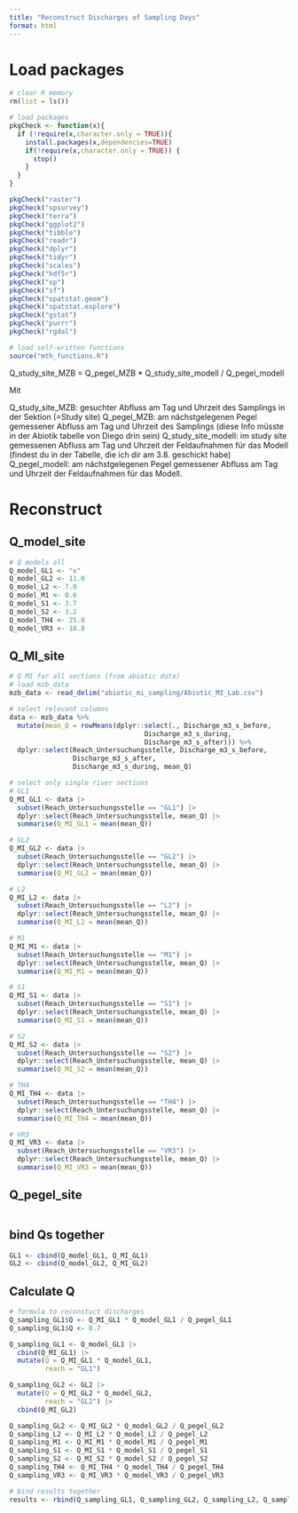 ```yaml
---
title: "Reconstruct Discharges of Sampling Days"
format: html
---
```


# Load packages
```r
# clear R memory 
rm(list = ls())

# load packages 
pkgCheck <- function(x){ 
  if (!require(x,character.only = TRUE)){
    install.packages(x,dependencies=TRUE)
    if(!require(x,character.only = TRUE)) {
      stop()
    }
  }
}

pkgCheck("raster")
pkgCheck("spsurvey")
pkgCheck("terra")
pkgCheck("ggplot2")
pkgCheck("tibble")
pkgCheck("readr")
pkgCheck("dplyr")
pkgCheck("tidyr")
pkgCheck("scales")
pkgCheck("hdf5r")
pkgCheck("sp")
pkgCheck("sf")
pkgCheck("spatstat.geom")
pkgCheck("spatstat.explore")
pkgCheck("gstat")
pkgCheck("purrr")
pkgCheck("rgdal")

# load self-written functions 
source("mth_functions.R")
```

Q_study_site_MZB = Q_pegel_MZB * Q_study_site_modell / Q_pegel_modell

Mit

Q_study_site_MZB: gesuchter Abfluss am Tag und Uhrzeit des Samplings in der Sektion (=Study site)
Q_pegel_MZB: am nächstgelegenen Pegel gemessener Abfluss am Tag und Uhrzeit des Samplings (diese Info müsste in der Abiotik tabelle von Diego drin sein)
Q_study_site_modell: im study site gemessenen Abfluss am Tag und Uhrzeit der Feldaufnahmen für das Modell (findest du in der Tabelle, die ich dir am 3.8. geschickt habe)
Q_pegel_modell: am nächstgelegenen Pegel gemessener Abfluss am Tag und Uhrzeit der Feldaufnahmen für das Modell. 

# Reconstruct 
## Q_model_site
```r
# Q models all 
Q_model_GL1 <- "x"
Q_model_GL2 <- 11.0
Q_model_L2 <- 7.0
Q_model_M1 <- 0.6
Q_model_S1 <- 3.7
Q_model_S2 <- 3.2
Q_model_TH4 <- 25.0
Q_model_VR3 <- 18.8
```

## Q_MI_site
```r
# Q MI for all sections (from abiotic data)
# load mzb_data 
mzb_data <- read_delim("abiotic_mi_sampling/Abiotic_MI_Lab.csv")

# select relevant columns 
data <- mzb_data %>%
  mutate(mean_Q = rowMeans(dplyr::select(., Discharge_m3_s_before,
                                  Discharge_m3_s_during,
                                  Discharge_m3_s_after))) %>%
  dplyr::select(Reach_Untersuchungsstelle, Discharge_m3_s_before,
                Discharge_m3_s_after,
                Discharge_m3_s_during, mean_Q)

# select only single river sections 
# GL1
Q_MI_GL1 <- data |>
  subset(Reach_Untersuchungsstelle == "GL1") |>
  dplyr::select(Reach_Untersuchungsstelle, mean_Q) |>
  summarise(Q_MI_GL1 = mean(mean_Q))

# GL2
Q_MI_GL2 <- data |>
  subset(Reach_Untersuchungsstelle == "GL2") |>
  dplyr::select(Reach_Untersuchungsstelle, mean_Q) |>
  summarise(Q_MI_GL2 = mean(mean_Q))

# L2
Q_MI_L2 <- data |>
  subset(Reach_Untersuchungsstelle == "L2") |>
  dplyr::select(Reach_Untersuchungsstelle, mean_Q) |>
  summarise(Q_MI_L2 = mean(mean_Q))

# M1
Q_MI_M1 <- data |>
  subset(Reach_Untersuchungsstelle == "M1") |>
  dplyr::select(Reach_Untersuchungsstelle, mean_Q) |>
  summarise(Q_MI_M1 = mean(mean_Q))

# S1
Q_MI_S1 <- data |>
  subset(Reach_Untersuchungsstelle == "S1") |>
  dplyr::select(Reach_Untersuchungsstelle, mean_Q) |>
  summarise(Q_MI_S1 = mean(mean_Q))

# S2
Q_MI_S2 <- data |>
  subset(Reach_Untersuchungsstelle == "S2") |>
  dplyr::select(Reach_Untersuchungsstelle, mean_Q) |>
  summarise(Q_MI_S2 = mean(mean_Q))

# TH4
Q_MI_TH4 <- data |>
  subset(Reach_Untersuchungsstelle == "TH4") |>
  dplyr::select(Reach_Untersuchungsstelle, mean_Q) |>
  summarise(Q_MI_TH4 = mean(mean_Q))

# VR3
Q_MI_VR3 <- data |>
  subset(Reach_Untersuchungsstelle == "VR3") |>
  dplyr::select(Reach_Untersuchungsstelle, mean_Q) |>
  summarise(Q_MI_VR3 = mean(mean_Q))
```

## Q_pegel_site
```r

```

## bind Qs together
```r
GL1 <- cbind(Q_model_GL1, Q_MI_GL1)
GL2 <- cbind(Q_model_GL2, Q_MI_GL2)
```


## Calculate Q 
```r
# formula to reconstuct discharges 
Q_sampling_GL1$Q <- Q_MI_GL1 * Q_model_GL1 / Q_pegel_GL1
Q_sampling_GL1$Q <- 0.7

Q_sampling_GL1 <- Q_model_GL1 |>
  cbind(Q_MI_GL1) |>
  mutate(Q = Q_MI_GL1 * Q_model_GL1,
         reach = "GL1")

Q_sampling_GL2 <- GL2 |>
  mutate(Q = Q_MI_GL2 * Q_model_GL2,
         reach = "GL2") |>
  cbind(Q_MI_GL2)

Q_sampling_GL2 <- Q_MI_GL2 * Q_model_GL2 / Q_pegel_GL2
Q_sampling_L2 <- Q_MI_L2 * Q_model_L2 / Q_pegel_L2
Q_sampling_M1 <- Q_MI_M1 * Q_model_M1 / Q_pegel_M1
Q_sampling_S1 <- Q_MI_S1 * Q_model_S1 / Q_pegel_S1
Q_sampling_S2 <- Q_MI_S2 * Q_model_S2 / Q_pegel_S2
Q_sampling_TH4 <- Q_MI_TH4 * Q_model_TH4 / Q_pegel_TH4
Q_sampling_VR3 <- Q_MI_VR3 * Q_model_VR3 / Q_pegel_VR3

# bind results together
results <- rbind(Q_sampling_GL1, Q_sampling_GL2, Q_sampling_L2, Q_sampling_M1, Q_sampling_S1, Q_sampling_S2, Q_sampling_TH4, Q_sampling_VR3)
```


